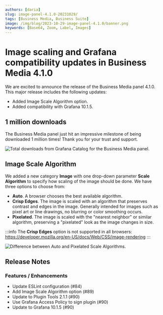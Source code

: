 ```yaml
---
authors: [daria]
slug: image-panel-4.1.0-20231029/
tags: [Business Media, Business Suite]
image: /img/blog/2023-10-29-image-panel-4.1.0/banner.png
keywords: [Base64, Zoom, Label, Images]
---
```



# Image scaling and Grafana compatibility updates in Business Media 4.1.0

We are excited to announce the release of the Business Media panel 4.1.0. This major release includes the following updates:

- Added Image Scale Algorithm option.
- Added compatibility with Grafana 10.1.5.

<Catalog date="October 30, 2023" />

## 1 million downloads

The Business Media panel just hit an impressive milestone of being downloaded 1 million times! Thank you for your trust and support.

<Image
  title="Total downloads from Grafana Catalog for the Business Media panel."
  src="/img/blog/2023-10-29-image-panel-4.1.0/downloads.png"
/>

## Image Scale Algorithm

We added a new category **Image** with one drop-down parameter **Scale Algorithm** to specify how scaling of the image should be done. We have three options to choose from:

- **Auto**. A browser chooses the best available algorithm.
- **Crisp Edges**. The image is scaled with an algorithm that preserves contrast and edges in the image. Generally intended for images such as pixel art or line drawings, no blurring or color smoothing occurs.
- **Pixelated**. The image is scaled with the "nearest neighbor" or similar algorithm, preserving a "pixelated" look as the image changes in size.

:::info
The **Crisp Edges** option is not supported in all browsers: https://developer.mozilla.org/en-US/docs/Web/CSS/image-rendering
:::

<Image
  title="Difference between Auto and Pixelated Scale Algorithms."
  src="/img/blog/2023-10-29-image-panel-4.1.0/auto-pix.png"
/>

<GettingStarted />

<Tutorial />

## Release Notes

### Features / Enhancements

- Update ESLint configuration (#84)
- Add Image Scale Algorithm option (#89)
- Update to Plugin Tools 2.1.1 (#90)
- Use Grafana Access Policy to sign plugin (#90)
- Update to Grafana 10.1.5 (#90)

<Feedback />
